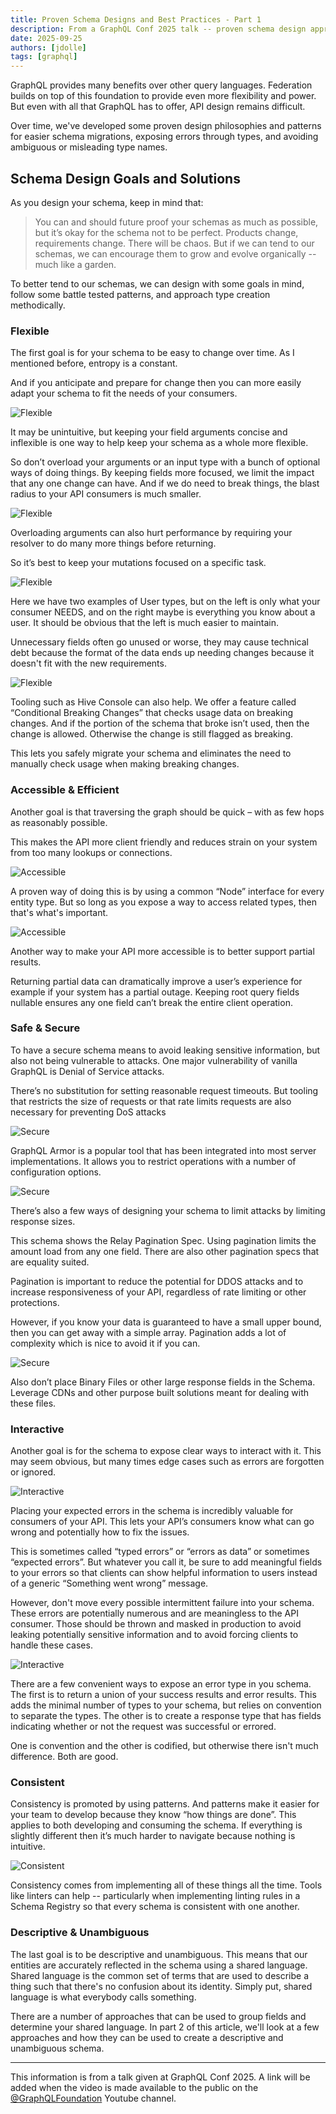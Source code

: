 ```yaml
---
title: Proven Schema Designs and Best Practices - Part 1
description: From a GraphQL Conf 2025 talk -- proven schema design approaches and patterns.
date: 2025-09-25
authors: [jdolle]
tags: [graphql]
---
```


GraphQL provides many benefits over other query languages. Federation builds on top of this
foundation to provide even more flexibility and power. But even with all that GraphQL has to offer,
API design remains difficult.

Over time, we've developed some proven design philosophies and patterns for easier schema
migrations, exposing errors through types, and avoiding ambiguous or misleading type names.

## Schema Design Goals and Solutions

As you design your schema, keep in mind that:

> You can and should future proof your schemas as much as possible, but it’s okay for the schema not
> to be perfect. Products change, requirements change. There will be chaos. But if we can tend to
> our schemas, we can encourage them to grow and evolve organically -- much like a garden.

To better tend to our schemas, we can design with some goals in mind, follow some battle tested
patterns, and approach type creation methodically.

### Flexible

The first goal is for your schema to be easy to change over time. As I mentioned before, entropy is
a constant.

And if you anticipate and prepare for change then you can more easily adapt your schema to fit the
needs of your consumers.

![Flexible](./flexible-01.png)

It may be unintuitive, but keeping your field arguments concise and inflexible is one way to help
keep your schema as a whole more flexible.

So don’t overload your arguments or an input type with a bunch of optional ways of doing things. By
keeping fields more focused, we limit the impact that any one change can have. And if we do need to
break things, the blast radius to your API consumers is much smaller.

![Flexible](./flexible-02.png)

Overloading arguments can also hurt performance by requiring your resolver to do many more things
before returning.

So it’s best to keep your mutations focused on a specific task.

![Flexible](./flexible-03.png)

Here we have two examples of User types, but on the left is only what your consumer NEEDS, and on
the right maybe is everything you know about a user. It should be obvious that the left is much
easier to maintain.

Unnecessary fields often go unused or worse, they may cause technical debt because the format of the
data ends up needing changes because it doesn't fit with the new requirements.

![Flexible](./flexible-04.png)

Tooling such as Hive Console can also help. We offer a feature called “Conditional Breaking Changes”
that checks usage data on breaking changes. And if the portion of the schema that broke isn’t used,
then the change is allowed. Otherwise the change is still flagged as breaking.

This lets you safely migrate your schema and eliminates the need to manually check usage when making
breaking changes.

### Accessible & Efficient

Another goal is that traversing the graph should be quick – with as few hops as reasonably possible.

This makes the API more client friendly and reduces strain on your system from too many lookups or
connections.

![Accessible](./accessible-01.png)

A proven way of doing this is by using a common “Node” interface for every entity type. But so long
as you expose a way to access related types, then that's what's important.

![Accessible](./accessible-02.png)

Another way to make your API more accessible is to better support partial results.

Returning partial data can dramatically improve a user’s experience for example if your system has a
partial outage. Keeping root query fields nullable ensures any one field can’t break the entire
client operation.

### Safe & Secure

To have a secure schema means to avoid leaking sensitive information, but also not being vulnerable
to attacks. One major vulnerability of vanilla GraphQL is Denial of Service attacks.

There’s no substitution for setting reasonable request timeouts. But tooling that restricts the size
of requests or that rate limits requests are also necessary for preventing DoS attacks

![Secure](./secure-01.png)

GraphQL Armor is a popular tool that has been integrated into most server implementations. It allows
you to restrict operations with a number of configuration options.

![Secure](./secure-02.png)

There’s also a few ways of designing your schema to limit attacks by limiting response sizes.

This schema shows the Relay Pagination Spec. Using pagination limits the amount load from any one
field. There are also other pagination specs that are equality suited.

Pagination is important to reduce the potential for DDOS attacks and to increase responsiveness of
your API, regardless of rate limiting or other protections.

However, if you know your data is guaranteed to have a small upper bound, then you can get away with
a simple array. Pagination adds a lot of complexity which is nice to avoid it if you can.

![Secure](./secure-03.png)

Also don’t place Binary Files or other large response fields in the Schema. Leverage CDNs and other
purpose built solutions meant for dealing with these files.

### Interactive

Another goal is for the schema to expose clear ways to interact with it. This may seem obvious, but
many times edge cases such as errors are forgotten or ignored.

![Interactive](./interactive-01.png)

Placing your expected errors in the schema is incredibly valuable for consumers of your API. This
lets your API’s consumers know what can go wrong and potentially how to fix the issues.

This is sometimes called “typed errors” or “errors as data” or sometimes “expected errors”. But
whatever you call it, be sure to add meaningful fields to your errors so that clients can show
helpful information to users instead of a generic “Something went wrong” message.

However, don't move every possible intermittent failure into your schema. These errors are
potentially numerous and are meaningless to the API consumer. Those should be thrown and masked in
production to avoid leaking potentially sensitive information and to avoid forcing clients to handle
these cases.

![Interactive](./interactive-02.png)

There are a few convenient ways to expose an error type in you schema. The first is to return a
union of your success results and error results. This adds the minimal number of types to your
schema, but relies on convention to separate the types. The other is to create a response type that
has fields indicating whether or not the request was successful or errored.

One is convention and the other is codified, but otherwise there isn't much difference. Both are
good.

### Consistent

Consistency is promoted by using patterns. And patterns make it easier for your team to develop
because they know “how things are done”. This applies to both developing and consuming the schema.
If everything is slightly different then it’s much harder to navigate because nothing is intuitive.

![Consistent](./consistent-01.png)

Consistency comes from implementing all of these things all the time. Tools like linters can help --
particularly when implementing linting rules in a Schema Registry so that every schema is consistent
with one another.

### Descriptive & Unambiguous

The last goal is to be descriptive and unambiguous. This means that our entities are accurately
reflected in the schema using a shared language. Shared language is the common set of terms that are
used to describe a thing such that there's no confusion about its identity. Simply put, shared
language is what everybody calls something.

There are a number of approaches that can be used to group fields and determine your shared
language. In part 2 of this article, we'll look at a few approaches and how they can be used to
create a descriptive and unambiguous schema.

---

This information is from a talk given at GraphQL Conf 2025. A link will be added when the video is
made available to the public on the [@GraphQLFoundation](https://www.youtube.com/@GraphQLFoundation)
Youtube channel.
